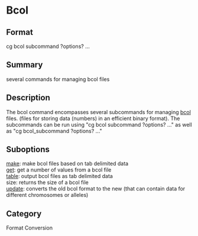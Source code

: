 = Bcol =

== Format ==
cg bcol subcommand ?options? ...

== Summary ==
several commands for managing bcol files

== Description ==
The bcol command encompasses several subcommands for managing [[bcol]] files.
(files for storing data (numbers) in an efficient binary format).
The subcommands can be run using "cg bcol subcommand ?options? ..."
as well as "cg bcol_subcommand ?options? ..."

== Suboptions ==
; [[bcol_make|make]]: make bcol files based on tab delimited data
; [[bcol_get|get]]: get a number of values from a bcol file
; [[bcol_table|table]]: output bcol files as tab delimited data
; size: returns the size of a bcol file
; [[bcol_update|update]]: converts the old bcol format to the new (that can contain data for different chromosomes or alleles)

== Category ==
Format Conversion
